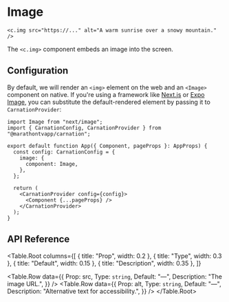 # Image

```tsx
<c.img src="https://..." alt="A warm sunrise over a snowy mountain." />
```

The `<c.img>` component embeds an image into the screen.

## Configuration

By default, we will render an `<img>` element on the web and an `<Image>` component on native. If you're using a framework like [Next.js](https://nextjs.org/) or [Expo Image](https://docs.expo.dev/versions/unversioned/sdk/image/), you can substitute the default-rendered element by passing it to `CarnationProvider`:

```tsx filename="apps/web/pages/_app.tsx"
import Image from "next/image";
import { CarnationConfig, CarnationProvider } from "@marathontvapp/carnation";

export default function App({ Component, pageProps }: AppProps) {
  const config: CarnationConfig = {
    image: {
      component: Image,
    },
  };

  return (
    <CarnationProvider config={config}>
      <Component {...pageProps} />
    </CarnationProvider>
  );
}
```

## API Reference

<Table.Root
  columns={[
    { title: "Prop", width: 0.2 },
    { title: "Type", width: 0.3 },
    { title: "Default", width: 0.15 },
    { title: "Description", width: 0.35 },
  ]}
>
  <Table.Row
    data={{
      Prop: <Prop>src</Prop>,
      Type: <code>string</code>,
      Default: "—",
      Description: "The image URL.",
    }}
  />
  <Table.Row
    data={{
      Prop: <Prop>alt</Prop>,
      Type: <code>string</code>,
      Default: "—",
      Description: "Alternative text for accessibility.",
    }}
  />
</Table.Root>
